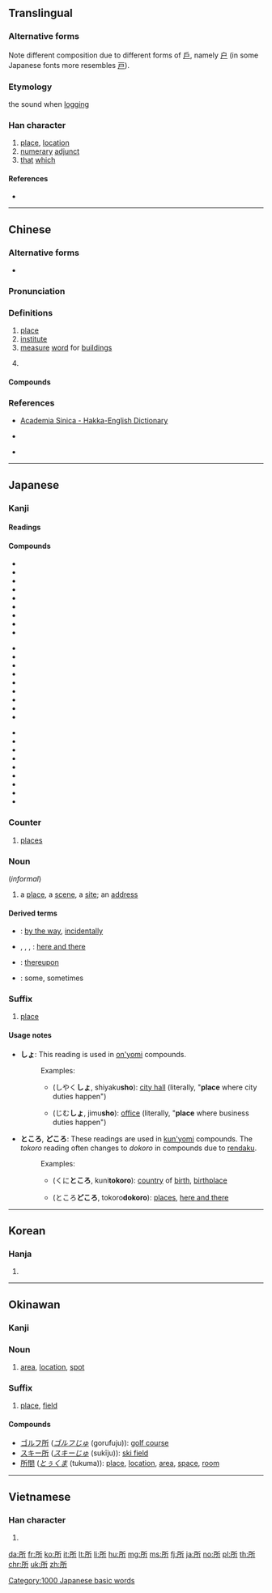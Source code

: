 ==Translingual==
{{stroke order|strokes=8}}
{{stroke order|strokes=8|type=jbw}}
{{stroke order|type=animate}}
{{ja-forms|所|所|所}}

===Alternative forms===
Note different composition due to different forms of [[戶]], namely [[户]] (in some Japanese fonts more resembles [[戸]]).

===Etymology===
{{Han compound|戶|斤|c1=p|c2=s|t2=[[axe]]|ls=psc}}

the sound when [[logging]]

===Han character===
{{Han char|rn=63|rad=戶|as=04|sn=8|four=72221|canj=HSHML|ids=⿰戶斤, ⿰户斤, ⿰戸斤}}

# [[place]], [[location]]
# [[numerary]] [[adjunct]]
# [[that]] [[which]]

====References====
* {{Han ref|kx=0415.160|dkj=11715|dj=0760.020|hdz=32259.010|uh=6240|ud=25152|bh=A9D2|bd=43474}}

----

==Chinese==
{{zh-forms}}

===Alternative forms===
* {{zh-l|𫝂}}

===Pronunciation===
{{zh-pron
|m=suǒ
|ma=
|c=so2
|h=pfs=só;hpy=so3
|mn=só͘
|w=2su
|mc=y
|oc=y
|cat=n,cls,det
}}

===Definitions===
{{zh-hanzi}}

# [[place]]
# [[institute]]
# [[measure]] [[word]] for [[building]]s
# {{non-gloss definition|Added to verbs to form words meaning a person or thing that is the object of that verb (ie, to whom or to which an action is done).}}
#: {{zh-usex|所得|income, literary "what is gained"}}

====Compounds====
{{der5
|{{zh-l|所得}}
|{{zh-l|所得稅/所得税}}
|{{zh-l|所發現/所发现}}
|{{zh-l|所及}}
|{{zh-l|所見/所见}}
|{{zh-l|所見即所得/所见即所得}}
|{{zh-l|所見所聞/所见所闻}}
|{{zh-l|所居}}
|{{zh-l|所料}}
|{{zh-l|所能}}
|{{zh-l|所生}}
|{{zh-l|所屬/所属}}
|{{zh-l|所屬單位/所属单位}}
|{{zh-l|所思}}
|{{zh-l|所為/所为}}
|{{zh-l|所謂/所谓}}
|{{zh-l|所聞/所闻}}
|{{zh-l|所想}}
|{{zh-l|所向披靡}}
|{{zh-l|所幸}}
|{{zh-l|所以}}
|{{zh-l|所在}}
|{{zh-l|所在地}}
|{{zh-l|所需}}
|{{zh-l|所有}}
|{{zh-l|所有權/所有权}}
|{{zh-l|所有物}}
|{{zh-l|所有者}}
|{{zh-l|所有制}}
|{{zh-l|所有主}}
|{{zh-l|所願/所愿}}
|{{zh-l|所長/所长}}
|{{zh-l|所知}}
|{{zh-l|所指}}
|{{zh-l|所致}}
|{{zh-l|所週知/所周知}}
|{{zh-l|所作所為/所作所为}}
}}

===References===
* {{qualifier|Hakka}} [http://minhakka.ling.sinica.edu.tw/bkg/hakyin/search.php?DETAIL=1&LIMIT=id=39805&dbname=su_tian_1&graph=2 Academia Sinica - Hakka-English Dictionary]
* {{qualifier|Hakka}} {{R:hak:Lau 1997}}
* {{qualifier|Min Nan}} {{thcwd|3951}}

{{zh-cat|Elementary}}

----

==Japanese==

===Kanji===
{{ja-kanji|grade=3|rs=戶04}}

====Readings====
{{ja-readings
|goon=[[しょ]] (sho)
|kanon=[[そ]] (so)
|kun=[[と]] (to), [[ところ]] (tokoro), [[とこ]] (toko)
}}

====Compounds====
{{top3}}
* {{ja-r|一所懸命|いっしょけんめい}}
* {{ja-r|近所|きんじょ}}
* {{ja-r|住所|じゅうしょ}}
* {{ja-r|所為|しょい}}
* {{ja-r|所感|しょかん}}
* {{ja-r|所管|しょかん}}
* {{ja-r|所見|しょけん}}
* {{ja-r|所作|しょさ}}
* {{ja-r|所在|しょざい}}
{{mid3}}
* {{ja-r|所在地|しょざいち}}
* {{ja-r|所在|しょざい}}
* {{ja-r|所持|しょじ}}
* {{ja-r|所属|しょぞく}}
* {{ja-r|所存|しょぞん}}
* {{ja-r|所帯|しょたい}}
* {{ja-r|所得|しょとく}}
* {{ja-r|所得税|しょとくぜい}}
* {{ja-r|所有物|しょゆうぶつ}}
{{mid3}}
* {{ja-r|所有者|しょゆうしゃ}}
* {{ja-r|所有|しょゆう}}
* {{ja-r|所有権|しょゆうけん}}
* {{ja-r|所謂|いわゆる}}
* {{ja-r|適材適所|てきざいてきしょ}}
* {{ja-r|場所|ばしょ}}
* {{ja-r|所以|ゆえん}}
* {{ja-r|所有制|しょゆうせい}}
* {{ja-r|所有主|しょゆうぬし}}
{{bottom}}

===Counter===
{{ja-pos|しょ|counter}}

# [[place]]s

===Noun===
{{ja-noun|ところ}}

{{ja-noun|とこ}} (''informal'')

# a [[place]], a [[scene]], a [[site]]; an [[address]]

====Derived terms====
* {{ja-r|所で|ところで}}: [[by the way]], [[incidentally]]
* {{ja-l|所々}}, {{ja-l|所所}}, {{ja-l|処々}}, {{ja-r|処処|ところどころ}}: [[here and there]]
* {{ja-r|所へ|ところ へ}}: [[thereupon]]
* {{ja-r|所もある|ところ も ある}}: some, sometimes

===Suffix===
{{ja-pos|しょ|suffix}}

{{ja-pos|ところ|suffix}}

{{ja-pos|どころ|suffix}}

{{attention|ja|This entire entry needs quite a bit of expansion and reorganization.}}

# [[place]]

====Usage notes====
* '''しょ''': This reading is used in [[on'yomi]] compounds.
*: Examples:
*:* {{l|ja|市役所}} (しやく'''しょ''', shiyaku'''sho'''): [[city hall]] (literally, "'''place''' where city duties happen")
*:* {{l|ja|事務所}} (じむ'''しょ''', jimu'''sho'''): [[office]] (literally, "'''place''' where business duties happen")
* '''ところ''', '''どころ''': These readings are used in [[kun'yomi]] compounds. The ''tokoro'' reading often changes to ''dokoro'' in compounds due to [[rendaku]].
*: Examples:
*:* {{l|ja|国所}} (くに'''ところ''', kuni'''tokoro'''): [[country]] of [[birth]], [[birthplace]]
*:* {{l|ja|所々}} (ところ'''どころ''', tokoro'''dokoro'''): [[places]], [[here and there]]

[[Category:1000 Japanese basic words]]

----

==Korean==

===Hanja===
{{ko-hanja|hangeul=소|eumhun=바|rv=so|mr=so|y=so}}

# {{defn|lang=ko|sort=戶04}}

----

==Okinawan==

===Kanji===
{{head|ryu|kanji|hiragana|とぅくる|romaji|tukuru}}

===Noun===
{{head|ryu|noun|hiragana|とぅくる|romaji|tukuru}}

# [[area]], [[location]], [[spot]]

===Suffix===
{{head|ryu|suffix|tr=[[しゅ]], [[shu]]|sort=しゅ}}

# [[place]], [[field]]

====Compounds====
{{top2}}
* [[ゴルフ所]] (''[[ゴルフじゅ]]'' (gorufuju)): [[golf course]]
* [[スキー所]] (''[[スキーじゅ]]'' (sukīju)): [[ski field]]
* [[所間]] (''[[とぅくま]]'' (tukuma)): [[place]], [[location]], [[area]], [[space]], [[room]]
{{bottom}}

----

==Vietnamese==

===Han character===
{{vi-hantu|[[sỡ]], [[sở]], [[sớ]], [[sửa]], [[thửa]]|rs=戶04}}

# {{defn|lang=vi|sort=戶04}}

[[da:所]]
[[fr:所]]
[[ko:所]]
[[it:所]]
[[lt:所]]
[[li:所]]
[[hu:所]]
[[mg:所]]
[[ms:所]]
[[fj:所]]
[[ja:所]]
[[no:所]]
[[pl:所]]
[[th:所]]
[[chr:所]]
[[uk:所]]
[[zh:所]]